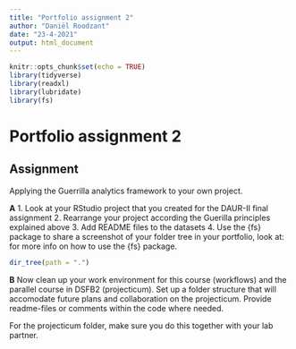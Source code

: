 ```yaml
---
title: "Portfolio assignment 2"
author: "Daniël Roodzant"
date: "23-4-2021"
output: html_document
---
```


```r
knitr::opts_chunk$set(echo = TRUE)
library(tidyverse)
library(readxl) 
library(lubridate)
library(fs)
```

# Portfolio assignment 2 {.tabset .unnumbered}
## Assignment {.unnumbered}
Applying the Guerrilla analytics framework to your own project.

__A__
1. Look at your RStudio project that you created for the DAUR-II final assignment
2. Rearrange your project according the Guerilla principles explained above
3. Add README files to the datasets
4. Use the {fs} package to share a screenshot of your folder tree in your portfolio, look at: for more info on how to use the {fs} package.

```r
dir_tree(path = ".")
```

__B__
Now clean up your work environment for this course (workflows) and the parallel course in DSFB2 (projecticum). Set up a folder structure that will accomodate future plans and collaboration on the projecticum. Provide readme-files or comments within the code where needed.

For the projecticum folder, make sure you do this together with your lab partner.